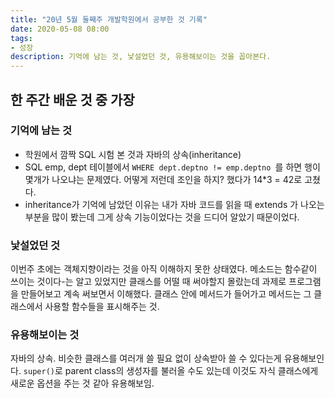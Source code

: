 ```yaml
---
title: "20년 5월 둘째주 개발학원에서 공부한 것 기록"
date: 2020-05-08 08:00
tags:
- 성장
description: 기억에 남는 것, 낯설었던 것, 유용해보이는 것을 꼽아본다. 
---
```


## 한 주간 배운 것 중 가장

### 기억에 남는 것

- 학원에서 깜짝 SQL 시험 본 것과 자바의 상속(inheritance) 
- SQL emp, dept 테이블에서 `WHERE dept.deptno != emp.deptno `를 하면 행이 몇개가 나오냐는 문제였다. 
어떻게 저런데 조인을 하지? 했다가 14*3 = 42로 고쳤다. 
- inheritance가 기억에 남았던 이유는 내가 자바 코드를 읽을 때 extends 가 나오는 부분을 많이 봤는데 그게 상속 기능이었다는 것을 드디어 알았기 때문이었다.

### 낯설었던 것

이번주 초에는 객체지향이라는 것을 아직 이해하지 못한 상태였다. 
메소드는 함수같이 쓰이는 것이다-는 알고 있었지만 클래스를 어떨 때 써야할지 몰랐는데 과제로 프로그램을 만들어보고 
계속 써보면서 이해했다. 클래스 안에 메서드가 들어가고 메서드는 그 클래스에서 사용할 함수들을 표시해주는 것.

### 유용해보이는 것

자바의 상속. 비슷한 클래스를 여러개 쓸 필요 없이 상속받아 쓸 수 있다는게 유용해보인다. 
`super()`로 parent class의 생성자를 불러올 수도 있는데 이것도 자식 클래스에게 새로운 옵션을 주는 것 같아 유용해보임.